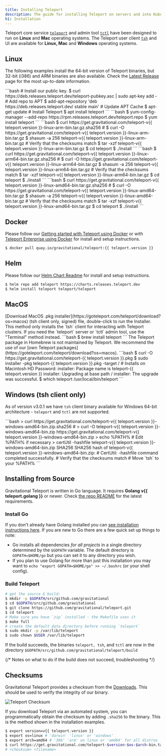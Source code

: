 ```yaml
---
title: Installing Teleport
description: The guide for installing Teleport on servers and into Kubernetes clusters
h1: Installation
---
```


Teleport core service [`teleport`](cli-docs.mdx#teleport) and admin tool [`tctl`](cli-docs.mdx#tctl) have been designed to run on **Linux** and **Mac** operating systems. The Teleport user client [`tsh`](cli-docs.mdx#tsh) and UI are available for **Linux, Mac** and **Windows** operating systems.

## Linux

The following examples install the 64-bit version of Teleport binaries, but
32-bit (i386) and ARM binaries are also available. Check the [Latest
Release](https://gravitational.com/teleport/download/) page for the most
up-to-date information.

<Tabs>
<TabItem label="Debian/Ubuntu (DEB)">
```bash
# Install our public key.
$ curl https://deb.releases.teleport.dev/teleport-pubkey.asc | sudo apt-key add -
# Add repo to APT
$ add-apt-repository 'deb https://deb.releases.teleport.dev/ stable main'
# Update APT Cache
$ apt-get update
# Install Teleport
$ apt install teleport
```
</TabItem>
<TabItem label="Amazon Linux 2/RHEL/Fedora (RPM)">
```bash
$ yum-config-manager --add-repo https://rpm.releases.teleport.dev/teleport.repo
$ yum install teleport
```
</TabItem>
<TabItem label="ARMv7 (32-bit)">
```bash
$ curl https://get.gravitational.com/teleport-v{{ teleport.version }}-linux-arm-bin.tar.gz.sha256
# <checksum> <filename>
$ curl -O https://get.gravitational.com/teleport-v{{ teleport.version }}-linux-arm-bin.tar.gz
$ shasum -a 256 teleport-v{{ teleport.version }}-linux-arm-bin.tar.gz
# Verify that the checksums match
$ tar -xzf teleport-v{{ teleport.version }}-linux-arm-bin.tar.gz
$ cd teleport
$ ./install
```
</TabItem>
<TabItem label="ARM64/ARMv8 (64-bit)">
```bash
$ curl https://get.gravitational.com/teleport-v{{ teleport.version }}-linux-arm64-bin.tar.gz.sha256
# <checksum> <filename>
$ curl -O https://get.gravitational.com/teleport-v{{ teleport.version }}-linux-arm64-bin.tar.gz
$ shasum -a 256 teleport-v{{ teleport.version }}-linux-arm64-bin.tar.gz
# Verify that the checksums match
$ tar -xzf teleport-v{{ teleport.version }}-linux-arm64-bin.tar.gz
$ cd teleport
$ ./install
```
</TabItem>
<TabItem label="Tarball">
```bash
$ curl https://get.gravitational.com/teleport-v{{ teleport.version }}-linux-amd64-bin.tar.gz.sha256
# <checksum> <filename>
$ curl -O https://get.gravitational.com/teleport-v{{ teleport.version }}-linux-amd64-bin.tar.gz
$ shasum -a 256 teleport-v{{ teleport.version }}-linux-amd64-bin.tar.gz
# Verify that the checksums match
$ tar -xzf teleport-v{{ teleport.version }}-linux-amd64-bin.tar.gz
$ cd teleport
$ ./install
```
</TabItem>
</Tabs>

## Docker

Please follow our [Getting started with Teleport using Docker](quickstart-docker.mdx) or with [Teleport Enterprise using Docker](enterprise/quickstart-enterprise.mdx#run-teleport-enterprise-using-docker) for install and setup instructions.

```bash
$ docker pull quay.io/gravitational/teleport:{{ teleport.version }}
```

## Helm
Please follow our [Helm Chart Readme](https://github.com/gravitational/teleport/tree/master/examples/chart/teleport) for install and setup instructions.

```bash
$ helm repo add teleport https://charts.releases.teleport.dev
$ helm install teleport teleport/teleport
```

## MacOS

<Tabs>
<TabItem label="Download">
[Download MacOS .pkg installer](https://goteleport.com/teleport/download?os=macos) (tsh client only, signed) file, double-click to run the Installer.

<Admonition type="note">
This method only installs the `tsh` client for interacting with Teleport clusters.
If you need the `teleport` server or `tctl` admin tool, use the "Terminal" method instead.
</Admonition>
</TabItem>
<TabItem label="Homebrew">
```bash
$ brew install teleport
```

<Admonition type="note">
The Teleport package in Homebrew is not maintained by Teleport. We recommend the use of our [own Teleport packages](https://goteleport.com/teleport/download?os=macos).
</Admonition>
</TabItem>
<TabItem label="Terminal">
```bash
$ curl -O https://get.gravitational.com/teleport-{{ teleport.version }}.pkg
$ sudo installer -pkg teleport-{{ teleport.version }}.pkg -target / # Installs on Macintosh HD
Password:
installer: Package name is teleport-{{ teleport.version }}
installer: Upgrading at base path /
installer: The upgrade was successful.
$ which teleport
/usr/local/bin/teleport
```
</TabItem>
</Tabs>

## Windows (tsh client only)

As of version v3.0.1 we have `tsh` client binary available for Windows 64-bit
architecture - `teleport` and `tctl` are not supported.

<Tabs>
<TabItem label="Powershell">
```bash
> curl https://get.gravitational.com/teleport-v{{ teleport.version }}-windows-amd64-bin.zip.sha256
# <checksum> <filename>
> curl -O teleport-v{{ teleport.version }}-windows-amd64-bin.zip https://get.gravitational.com/teleport-v{{ teleport.version }}-windows-amd64-bin.zip
> echo %PATH% # Edit %PATH% if necessary
> certUtil -hashfile teleport-v{{ teleport.version }}-windows-amd64-bin.zip SHA256
SHA256 hash of teleport-v{{ teleport.version }}-windows-amd64-bin.zip:
# <checksum> <filename>
CertUtil: -hashfile command completed successfully.
# Verify that the checksums match
# Move `tsh` to your %PATH%
```
</TabItem>
</Tabs>

## Installing from Source

Gravitational Teleport is written in Go language. It requires **Golang v{{ teleport.golang }}**
or newer. Check [the repo
README](https://github.com/gravitational/teleport#building-teleport) for the
latest requirements.

### Install Go

If you don't already have Golang installed you can [see installation
instructions here](https://golang.org/doc/install). If you are new to Go there
are a few quick set up things to note:

- Go installs all dependencies _for all projects_ in a single directory
  determined by the `$GOPATH` variable. The default directory is
  `GOPATH=$HOME/go` but you can set it to any directory you wish.
- If you plan to use Golang for more than just this installation you may want to
  `echo "export GOPATH=$HOME/go" >> ~/.bashrc` (or your shell config).

### Build Teleport

```bash
# get the source & build:
$ mkdir -p $GOPATH/src/github.com/gravitational
$ cd $GOPATH/src/github.com/gravitational
$ git clone https://github.com/gravitational/teleport.git
$ cd teleport
# Make sure you have `zip` installed - the Makefile uses it
$ make full
# create the default data directory before running `teleport`
$ sudo mkdir -p /var/lib/teleport
$ sudo chown $USER /var/lib/teleport
```

If the build succeeds, the binaries `teleport, tsh`, and `tctl` are now in the
directory `$GOPATH/src/github.com/gravitational/teleport/build`

{/* Notes on what to do if the build does not succeed, troubleshooting */}


## Checksums

Gravitational Teleport provides a checksum from the [Downloads](https://gravitational.com/teleport/download/).
This should be used to verify the integrity of our binary.

![Teleport Checksum](../img/teleport-sha.png)

If you download Teleport via an automated system, you can programmatically
obtain the checksum  by adding `.sha256` to the binary. This is the method shown
in the installation examples.

```bash
$ export version=v{{ teleport.version }}
$ export os=linux # 'darwin' 'linux' or 'windows'
$ export arch=amd64 # '386' 'arm' on linux or 'amd64' for all distros
$ curl https://get.gravitational.com/teleport-$version-$os-$arch-bin.tar.gz.sha256
# <checksum> <filename>
```
